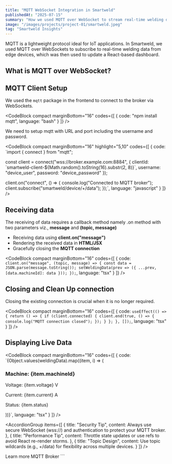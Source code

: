 ```yaml
---
title: "MQTT WebSocket Integration in Smartweld"
publishedAt: "2025-07-15"
summary: "How we used MQTT over WebSocket to stream real-time welding data into a Smartweld dashboard."
image: "/images/projects/project-01/smartweld.jpeg"
tag: "Smartweld Insights"
---
```


MQTT is a lightweight protocol ideal for IoT applications. In Smartweld, we used MQTT over WebSockets to subscribe to real-time welding data from edge devices, which was then used to update a React-based dashboard.

## What is MQTT over WebSocket?

<Feedback
  icon
  variant="info"
  title="MQTT + WebSocket"
  description="Using WebSocket transport, MQTT clients can communicate with a broker from the browser, enabling live updates in real-time dashboards."
  marginBottom="24"
/>

## MQTT Client Setup

We used the `mqtt` package in the frontend to connect to the broker via WebSockets.

<CodeBlock compact marginBottom="16" codes={[
  {
    code: "npm install mqtt",
    language: "bash"
  }
]} />

We need to setup mqtt with URL and port including the username and password.

<CodeBlock
  compact
  marginBottom="16"
  highlight="5,10"
  codes={[
    {
      code:
`import { connect } from "mqtt";

const client = connect("wss://broker.example.com:8884", {
  clientId: \`smartweld-client-\${Math.random().toString(16).substr(2, 8)}\`,
  username: "device_user",
  password: "device_password"
});

client.on("connect", () => {
  console.log("Connected to MQTT broker");
  client.subscribe("smartweld/device/+/data");
});`,
      language: "javascript"
    }
  ]}
/>


## Receiving data

The receiving of data requires a callback method namely .on method with two parameters viz., **message** and **(topic, message)**

- Receiving data using **client.on("message")**
- Rendering the received data in **HTML/JSX**
- Gracefully closing the **MQTT connection**

<CodeBlock compact marginBottom="16" codes={[
  {
    code:
`client.on("message", (topic, message) => {
  const data = JSON.parse(message.toString());
  setWeldingData(prev => ({
    ...prev,
    [data.machineId]: data
  }));
});`,
    language: "tsx"
  }
]} />


## Closing and Clean Up connection

Closing the existing connection is crucial when it is no longer required. 

<CodeBlock compact marginBottom="16" codes={[
  {
    code:
`useEffect(() => {
  return () => {
    if (client.connected) {
      client.end(true, () => {
        console.log("MQTT connection closed");
      });
    }
  };
}, []);`,
    language: "tsx"
  }
]} />



## Displaying Live Data
 

<CodeBlock compact marginBottom="16" codes={[
  {
    code:
`{Object.values(weldingData).map((item, i) => (
  <div key={i}>
    <h3>Machine: {item.machineId}</h3>
    <p>Voltage: {item.voltage} V</p>
    <p>Current: {item.current} A</p>
    <p>Status: {item.status}</p>
  </div>
))}`,
    language: "tsx"
  }
]} />


<AccordionGroup
items={[
{
title: "Security Tip",
content: <Text variant="body-default-s" onBackground="neutral-weak">Always use secure WebSocket (wss://) and authentication to protect your MQTT broker.</Text>
},
{
title: "Performance Tip",
content: <Text variant="body-default-s" onBackground="neutral-weak">Throttle state updates or use refs to avoid React re-render storms.</Text>
},
{
title: "Topic Design",
content: <Text variant="body-default-s" onBackground="neutral-weak">Use topic wildcards (e.g., +/data) for flexibility across multiple devices.</Text>
}
]}
/>

<Row fillWidth horizontal="center" marginTop="16"> <SmartLink href="https://www.home-assistant.io/integrations/mqtt/" suffixIcon="chevronRight">Learn more MQTT Broker</SmartLink> </Row> ```
